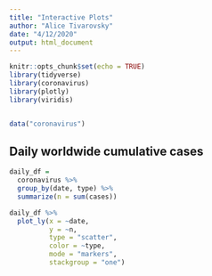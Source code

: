 ```yaml
---
title: "Interactive Plots"
author: "Alice Tivarovsky"
date: "4/12/2020"
output: html_document
---
```


```r
knitr::opts_chunk$set(echo = TRUE)
library(tidyverse)
library(coronavirus)
library(plotly)
library(viridis)


data("coronavirus")

```

## Daily worldwide cumulative cases

```r
daily_df = 
  coronavirus %>% 
  group_by(date, type) %>% 
  summarize(n = sum(cases)) 
```


```r

daily_df %>% 
  plot_ly(x = ~date, 
          y = ~n, 
          type = "scatter", 
          color = ~type, 
          mode = "markers", 
          stackgroup = "one")

```


